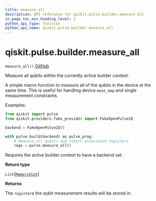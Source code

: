 ```yaml
---
title: measure_all
description: API reference for qiskit.pulse.builder.measure_all
in_page_toc_min_heading_level: 1
python_api_type: function
python_api_name: qiskit.pulse.builder.measure_all
---
```


# qiskit.pulse.builder.measure\_all

<span id="qiskit.pulse.builder.measure_all" />

`measure_all()` [GitHub](https://github.com/qiskit/qiskit/tree/stable/0.23/qiskit/pulse/builder.py "view source code")

Measure all qubits within the currently active builder context.

A simple macro function to measure all of the qubits in the device at the same time. This is useful for handling device `meas_map` and single measurement constraints.

Examples:

```python
from qiskit import pulse
from qiskit.providers.fake_provider import FakeOpenPulse2Q

backend = FakeOpenPulse2Q()

with pulse.build(backend) as pulse_prog:
    # Measure all qubits and return associated registers.
    regs = pulse.measure_all()
```

<Admonition title="Note" type="note">
  Requires the active builder context to have a backend set.
</Admonition>

**Return type**

`List`\[[`MemorySlot`](qiskit.pulse.channels.MemorySlot "qiskit.pulse.channels.MemorySlot")]

**Returns**

The `register`s the qubit measurement results will be stored in.

